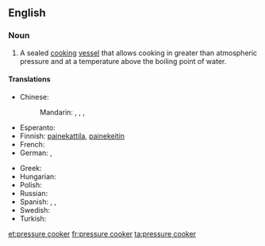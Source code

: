 {{wikipedia|pressure cooking}}
==English==

===Noun===
{{en-noun|sg=[[pressure]] [[cooker]]}}

# {{cookware}} A sealed [[cook|cooking]] [[vessel]] that allows cooking in greater than atmospheric pressure and at a temperature above the boiling point of water.

====Translations====
{{trans-top|cooking vessel}}
* Chinese:
*: Mandarin: {{t|cmn|高壓鍋|sc=Hani}}, {{t|cmn|高压锅|tr=gāoyāguō|sc=Hani}}, {{t|cmn|壓力鍋|sc=Hani}}, {{t|cmn|压力锅|tr=yālìguō|sc=Hani}}
* Esperanto: {{t|eo|premmarmito|xs=Esperanto}}
* Finnish: [[painekattila]], [[painekeitin]]
* French: {{t+|fr|cocotte-minute|f}}
* German: {{t+|de|Dampfkochtopf|m}}, {{t-|de|Schnellkochtopf|m}}
{{trans-mid}}
* Greek: {{t-|el|χύτρα ταχύτητας|f|tr=chýtra tachýtitas|sc=Grek}}
* Hungarian: {{t|hu|kukta}}
* Polish: {{t|pl|szybkowar|m}}
* Russian: {{t|ru|скороварка|f|dc=Cyrl|tr=skorovárka}}
* Spanish: {{t-|es|marmita|f}},  {{t|es|olla de presión|f}},  {{t|es|olla a presión|f}}
* Swedish: {{t|sv|tryckkokare|c}}
* Turkish: {{t|tr|düdüklü tencere}}
{{trans-bottom}}

[[et:pressure cooker]]
[[fr:pressure cooker]]
[[ta:pressure cooker]]